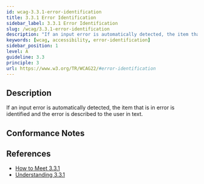 ```yaml
---
id: wcag-3.3.1-error-identification
title: 3.3.1 Error Identification
sidebar_label: 3.3.1 Error Identification
slug: /wcag/3.3.1-error-identification
description: "If an input error is automatically detected, the item that is in error is identified and the error is described to the user in text."
keywords: [wcag, accessibility, error-identification]
sidebar_position: 1
level: A
guideline: 3.3
principle: 3
url: https://www.w3.org/TR/WCAG22/#error-identification
---
```


## Description

If an input error is automatically detected, the item that is in error is identified and the error is described to the user in text.

## Conformance Notes

<Project name="ads">
  <Support></Support>
</Project>

<Project name="scix">
  <Support></Support>
</Project>

## References

- [How to Meet 3.3.1](https://www.w3.org/WAI/WCAG22/quickref/#error-identification)
- [Understanding 3.3.1](https://www.w3.org/WAI/WCAG22/Understanding/error-identification.html)



